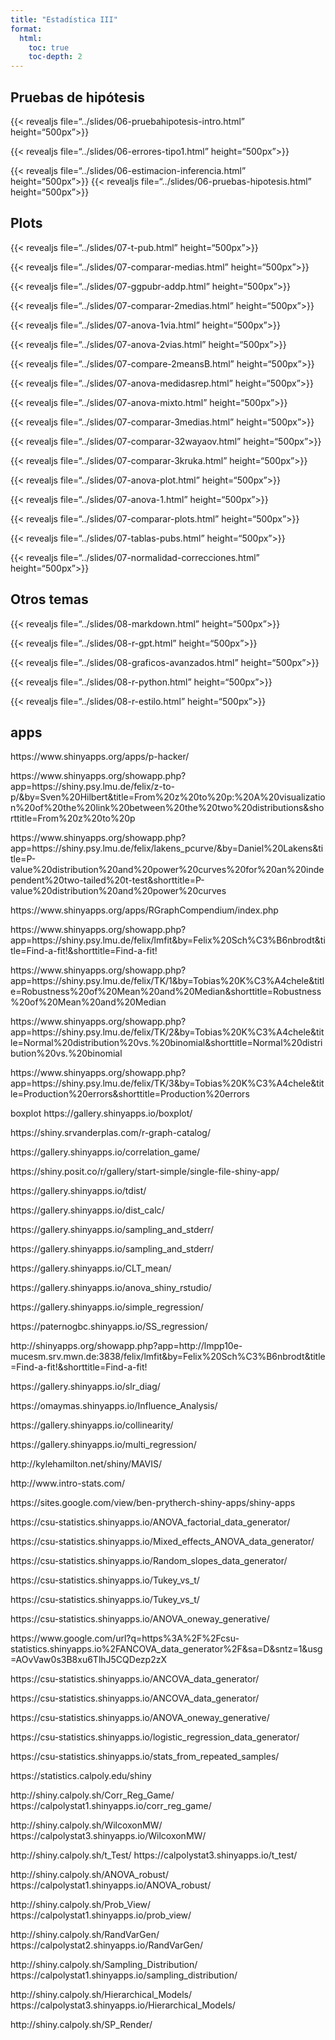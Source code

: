 ```yaml
---
title: "Estadística III"
format:
  html:
    toc: true
    toc-depth: 2
---
```


## Pruebas de hipótesis



{{< revealjs file="../slides/06-pruebahipotesis-intro.html" height="500px">}}

{{< revealjs file="../slides/06-errores-tipo1.html" height="500px">}}


{{< revealjs file="../slides/06-estimacion-inferencia.html" height="500px">}}
{{< revealjs file="../slides/06-pruebas-hipotesis.html" height="500px">}}





## Plots

{{< revealjs file="../slides/07-t-pub.html" height="500px">}}

{{< revealjs file="../slides/07-comparar-medias.html" height="500px">}}

{{< revealjs file="../slides/07-ggpubr-addp.html" height="500px">}}

{{< revealjs file="../slides/07-comparar-2medias.html" height="500px">}}

{{< revealjs file="../slides/07-anova-1via.html" height="500px">}}

{{< revealjs file="../slides/07-anova-2vias.html" height="500px">}}

{{< revealjs file="../slides/07-compare-2meansB.html" height="500px">}}

{{< revealjs file="../slides/07-anova-medidasrep.html" height="500px">}}

{{< revealjs file="../slides/07-anova-mixto.html" height="500px">}}

{{< revealjs file="../slides/07-comparar-3medias.html" height="500px">}}

{{< revealjs file="../slides/07-comparar-32wayaov.html" height="500px">}}

{{< revealjs file="../slides/07-comparar-3kruka.html" height="500px">}}

{{< revealjs file="../slides/07-anova-plot.html" height="500px">}}

{{< revealjs file="../slides/07-anova-1.html" height="500px">}}

{{< revealjs file="../slides/07-comparar-plots.html" height="500px">}}

{{< revealjs file="../slides/07-tablas-pubs.html" height="500px">}}

{{< revealjs file="../slides/07-normalidad-correcciones.html" height="500px">}}



## Otros temas

<!-- {{< revealjs file="../slides/08-no-parametrico.html" height="500px">}} -->

{{< revealjs file="../slides/08-markdown.html" height="500px">}}

{{< revealjs file="../slides/08-r-gpt.html" height="500px">}}

{{< revealjs file="../slides/08-graficos-avanzados.html" height="500px">}}

{{< revealjs file="../slides/08-r-python.html" height="500px">}}

{{< revealjs file="../slides/08-r-estilo.html" height="500px">}}

## apps

https://www.shinyapps.org/apps/p-hacker/

https://www.shinyapps.org/showapp.php?app=https://shiny.psy.lmu.de/felix/z-to-p/&by=Sven%20Hilbert&title=From%20z%20to%20p:%20A%20visualization%20of%20the%20link%20between%20the%20two%20distributions&shorttitle=From%20z%20to%20p

https://www.shinyapps.org/showapp.php?app=https://shiny.psy.lmu.de/felix/lakens_pcurve/&by=Daniel%20Lakens&title=P-value%20distribution%20and%20power%20curves%20for%20an%20independent%20two-tailed%20t-test&shorttitle=P-value%20distribution%20and%20power%20curves

https://www.shinyapps.org/apps/RGraphCompendium/index.php

https://www.shinyapps.org/showapp.php?app=https://shiny.psy.lmu.de/felix/lmfit&by=Felix%20Sch%C3%B6nbrodt&title=Find-a-fit!&shorttitle=Find-a-fit!

https://www.shinyapps.org/showapp.php?app=https://shiny.psy.lmu.de/felix/TK/1&by=Tobias%20K%C3%A4chele&title=Robustness%20of%20Mean%20and%20Median&shorttitle=Robustness%20of%20Mean%20and%20Median

https://www.shinyapps.org/showapp.php?app=https://shiny.psy.lmu.de/felix/TK/2&by=Tobias%20K%C3%A4chele&title=Normal%20distribution%20vs.%20binomial&shorttitle=Normal%20distribution%20vs.%20binomial

https://www.shinyapps.org/showapp.php?app=https://shiny.psy.lmu.de/felix/TK/3&by=Tobias%20K%C3%A4chele&title=Production%20errors&shorttitle=Production%20errors

boxplot
https://gallery.shinyapps.io/boxplot/

https://shiny.srvanderplas.com/r-graph-catalog/

https://gallery.shinyapps.io/correlation_game/

https://shiny.posit.co/r/gallery/start-simple/single-file-shiny-app/

https://gallery.shinyapps.io/tdist/

https://gallery.shinyapps.io/dist_calc/

https://gallery.shinyapps.io/sampling_and_stderr/

https://gallery.shinyapps.io/sampling_and_stderr/

https://gallery.shinyapps.io/CLT_mean/

https://gallery.shinyapps.io/anova_shiny_rstudio/

https://gallery.shinyapps.io/simple_regression/

https://paternogbc.shinyapps.io/SS_regression/

http://shinyapps.org/showapp.php?app=http://lmpp10e-mucesm.srv.mwn.de:3838/felix/lmfit&by=Felix%20Sch%C3%B6nbrodt&title=Find-a-fit!&shorttitle=Find-a-fit!

https://gallery.shinyapps.io/slr_diag/

https://omaymas.shinyapps.io/Influence_Analysis/

https://gallery.shinyapps.io/collinearity/

https://gallery.shinyapps.io/multi_regression/

http://kylehamilton.net/shiny/MAVIS/

http://www.intro-stats.com/

https://sites.google.com/view/ben-prytherch-shiny-apps/shiny-apps

https://csu-statistics.shinyapps.io/ANOVA_factorial_data_generator/

https://csu-statistics.shinyapps.io/Mixed_effects_ANOVA_data_generator/

https://csu-statistics.shinyapps.io/Random_slopes_data_generator/

https://csu-statistics.shinyapps.io/Tukey_vs_t/

https://csu-statistics.shinyapps.io/Tukey_vs_t/

https://csu-statistics.shinyapps.io/ANOVA_oneway_generative/

https://www.google.com/url?q=https%3A%2F%2Fcsu-statistics.shinyapps.io%2FANCOVA_data_generator%2F&sa=D&sntz=1&usg=AOvVaw0s3B8xu6TlhJ5CQDezp2zX

https://csu-statistics.shinyapps.io/ANCOVA_data_generator/

https://csu-statistics.shinyapps.io/ANCOVA_data_generator/

https://csu-statistics.shinyapps.io/ANOVA_oneway_generative/

https://csu-statistics.shinyapps.io/logistic_regression_data_generator/

https://csu-statistics.shinyapps.io/stats_from_repeated_samples/

https://statistics.calpoly.edu/shiny

http://shiny.calpoly.sh/Corr_Reg_Game/
https://calpolystat1.shinyapps.io/corr_reg_game/

http://shiny.calpoly.sh/WilcoxonMW/
https://calpolystat3.shinyapps.io/WilcoxonMW/

http://shiny.calpoly.sh/t_Test/
https://calpolystat3.shinyapps.io/t_test/

http://shiny.calpoly.sh/ANOVA_robust/
https://calpolystat1.shinyapps.io/ANOVA_robust/

http://shiny.calpoly.sh/Prob_View/
https://calpolystat1.shinyapps.io/prob_view/

http://shiny.calpoly.sh/RandVarGen/
https://calpolystat2.shinyapps.io/RandVarGen/

http://shiny.calpoly.sh/Sampling_Distribution/
https://calpolystat1.shinyapps.io/sampling_distribution/

http://shiny.calpoly.sh/Hierarchical_Models/
https://calpolystat3.shinyapps.io/Hierarchical_Models/

http://shiny.calpoly.sh/SP_Render/

